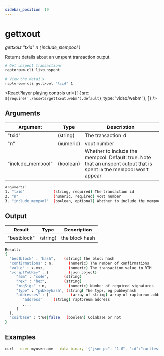 ```yaml
---
sidebar_position: 19
---
```



# gettxout

_gettxout "txid" n ( include_mempool )_

Returns details about an unspent transaction output.

```bash
# Get unspent transactions
raptoreum-cli listunspent

# View the details
raptoreum-cli gettxout "txid" 1
```

<ReactPlayer
  playing
  controls
  url={[
    { src: `${require('./assets/gettxout.webm').default}`, type: 'video/webm' },
  ]}
/>

## Arguments

| Argument          | Type      | Description                                                                                                           |
| ----------------- | --------- | --------------------------------------------------------------------------------------------------------------------- |
| "txid"            | (string)  | The transaction id                                                                                                    |
| "n"               | (numeric) | vout number                                                                                                           |
| "include_mempool" | (boolean) | Whether to include the mempool. Default: true. Note that an unspent output that is spent in the mempool won't appear. |

```bash
Arguments:
1. "txid"             (string, required) The transaction id
2. "n"                (numeric, required) vout number
3. "include_mempool"  (boolean, optional) Whether to include the mempool. Default: true.     Note that an unspent output that is spent in the mempool won't appear.
```

## Output

| Result      | Type     | Description    |
| ----------- | -------- | -------------- |
| "bestblock" | (string) | the block hash |

```bash
Result:
{
  "bestblock" : "hash",    (string) the block hash
  "confirmations" : n,       (numeric) The number of confirmations
  "value" : x.xxx,           (numeric) The transaction value in RTM
  "scriptPubKey" : {         (json object)
     "asm" : "code",       (string)
     "hex" : "hex",        (string)
     "reqSigs" : n,          (numeric) Number of required signatures
     "type" : "pubkeyhash", (string) The type, eg pubkeyhash
     "addresses" : [          (array of string) array of raptoreum addresses
        "address"     (string) raptoreum address
        ,...
     ]
  },
  "coinbase" : true|false   (boolean) Coinbase or not
}
```

## Examples

```bash
curl --user myusername --data-binary '{"jsonrpc": "1.0", "id":"curltest", "method": "gettxout", "params": ["txid", 1] }' -H 'content-type: text/plain;' http://127.0.0.1:9998/
```
